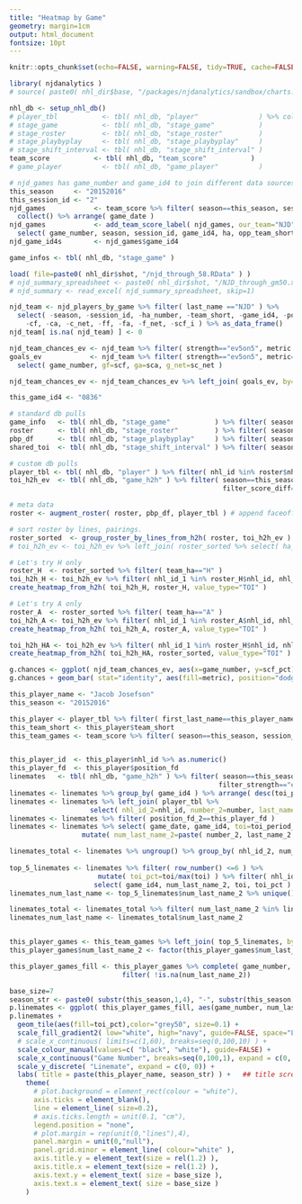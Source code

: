 ```yaml
---
title: "Heatmap by Game"
geometry: margin=1cm
output: html_document
fontsize: 10pt
---
```


```r

knitr::opts_chunk$set(echo=FALSE, warning=FALSE, tidy=TRUE, cache=FALSE, OutDec = ",")
```

```r
library( njdanalytics )
# source( paste0( nhl_dir$base, "/packages/njdanalytics/sandbox/charts.R" ) )

nhl_db <- setup_nhl_db()
# player_tbl           <- tbl( nhl_db, "player"               ) %>% collect()
# stage_game           <- tbl( nhl_db, "stage_game"           )
# stage_roster         <- tbl( nhl_db, "stage_roster"         )
# stage_playbyplay     <- tbl( nhl_db, "stage_playbyplay"     )
# stage_shift_interval <- tbl( nhl_db, "stage_shift_interval" )
team_score           <- tbl( nhl_db, "team_score"           )
# game_player          <- tbl( nhl_db, "game_player"          )

# njd_games has game_number and game_id4 to join different data sources
this_season     <- "20152016"
this_session_id <- "2"
njd_games            <- team_score %>% filter( season==this_season, session_id==this_session_id, team_short=="NJD" ) %>%
  collect() %>% arrange( game_date )
njd_games            <- add_team_score_label( njd_games, our_team="NJD" ) %>%
  select( game_number, season, session_id, game_id4, ha, opp_team_short, game_label )
njd_game_id4s        <- njd_games$game_id4

game_infos <- tbl( nhl_db, "stage_game" ) 

```

```r
load( file=paste0( nhl_dir$shot, "/njd_through_58.RData" ) )
# njd_summary_spreadsheet <- paste0( nhl_dir$shot, "/NJD_through_gm50.xlsx" )
# njd_summary <- read_excel( njd_summary_spreadsheet, skip=1)

njd_team <- njd_players_by_game %>% filter( last_name =="NJD" ) %>% 
  select( -season, -session_id, -ha_number, -team_short, -game_id4, -position_fd, -number, -last_name, -nhl_id, 
    -cf, -ca, -c_net, -ff, -fa, -f_net, -scf_i ) %>% as_data_frame()
njd_team[ is.na( njd_team) ] <- 0

njd_team_chances_ev <- njd_team %>% filter( strength=="ev5on5", metric %in% c( "green", "blue", "goal" ))
goals_ev            <- njd_team %>% filter( strength=="ev5on5", metric=="goal" ) %>% 
  select( game_number, gf=scf, ga=sca, g_net=sc_net )

njd_team_chances_ev <- njd_team_chances_ev %>% left_join( goals_ev, by=c("game_number" ) )
```

```r

this_game_id4 <- "0836"

# standard db pulls
game_info   <- tbl( nhl_db, "stage_game"           ) %>% filter( season==this_season, game_id4==this_game_id4 ) %>% collect()
roster      <- tbl( nhl_db, "stage_roster"         ) %>% filter( season==this_season, game_id4==this_game_id4 ) %>% collect()
pbp_df      <- tbl( nhl_db, "stage_playbyplay"     ) %>% filter( season==this_season, game_id4==this_game_id4 ) %>% collect()
shared_toi  <- tbl( nhl_db, "stage_shift_interval" ) %>% filter( season==this_season, game_id4==this_game_id4 ) %>% collect()

# custom db pulls
player_tbl <- tbl( nhl_db, "player" ) %>% filter( nhl_id %in% roster$nhl_id ) %>% collect()
toi_h2h_ev  <- tbl( nhl_db, "game_h2h" ) %>% filter( season==this_season, game_id4==this_game_id4,
                                                     filter_score_diff=="all", filter_strength=="ev5on5") %>% collect()

# meta data
roster <- augment_roster( roster, pbp_df, player_tbl ) # append faceoff count and L/R shot

# sort roster by lines, pairings.
roster_sorted  <- group_roster_by_lines_from_h2h( roster, toi_h2h_ev )
# toi_h2h_ev <- toi_h2h_ev %>% left_join( roster_sorted %>% select( ha_number_1=ha_number))

# Let's try H only
roster_H  <- roster_sorted %>% filter( team_ha=="H" )
toi_h2h_H <- toi_h2h_ev %>% filter( nhl_id_1 %in% roster_H$nhl_id, nhl_id_2 %in% roster_H$nhl_id )
create_heatmap_from_h2h( toi_h2h_H, roster_H, value_type="TOI" )

# Let's try A only
roster_A  <- roster_sorted %>% filter( team_ha=="A" )
toi_h2h_A <- toi_h2h_ev %>% filter( nhl_id_1 %in% roster_A$nhl_id, nhl_id_2 %in% roster_A$nhl_id )
create_heatmap_from_h2h( toi_h2h_A, roster_A, value_type="TOI" )

toi_h2h_HA <- toi_h2h_ev %>% filter( nhl_id_1 %in% roster_H$nhl_id, nhl_id_2 %in% roster_A$nhl_id )
create_heatmap_from_h2h( toi_h2h_HA, roster_sorted, value_type="TOI" )

```



```r
g.chances <- ggplot( njd_team_chances_ev, aes(x=game_number, y=scf_pct) )
g.chances + geom_bar( stat="identity", aes(fill=metric), position="dodge") + stat_smooth(aes(fill=metric, color=metric),se=F)

```

```r
this_player_name <- "Jacob Josefson"
this_season <- "20152016"

this_player <- player_tbl %>% filter( first_last_name==this_player_name ) 
this_team_short <- this_player$team_short
this_team_games <- team_score %>% filter( season==this_season, session_id==this_session_id, team_short==this_team_short ) %>%  collect() %>% arrange( game_date ) %>% select( game_number, season, session_id, game_id4, ha, opp_team_short )


this_player_id  <- this_player$nhl_id %>% as.numeric()
this_player_fd  <- this_player$position_fd
linemates   <- tbl( nhl_db, "game_h2h" ) %>% filter( season==this_season, session_id==this_session_id, filter_score_diff=="all",
                                                    filter_strength=="ev5on5", nhl_id_1==this_player_id, team_comp=="T") %>% collect()
linemates <- linemates %>% group_by( game_id4 ) %>% arrange( desc(toi_period_all))
linemates <- linemates %>% left_join( player_tbl %>% 
                    select( nhl_id_2=nhl_id, number_2=number, last_name_2=last_name, position_fd_2=position_fd), by="nhl_id_2")
linemates <- linemates %>% filter( position_fd_2==this_player_fd )
linemates <- linemates %>% select( game_date, game_id4, toi=toi_period_all, nhl_id_2, number_2, last_name_2 ) %>%
                  mutate( num_last_name_2=paste( number_2, last_name_2 ))

linemates_total <- linemates %>% ungroup() %>% group_by( nhl_id_2, num_last_name_2 ) %>% summarise( toi=sum(toi) ) %>% ungroup() %>% arrange( desc(toi) )
  
top_5_linemates <- linemates %>% filter( row_number() <=6 ) %>% 
                      mutate( toi_pct=toi/max(toi) ) %>% filter( nhl_id_2 != this_player_id, toi_pct > 0.20 ) %>% 
                     select( game_id4, num_last_name_2, toi, toi_pct )
linemates_num_last_name <- top_5_linemates$num_last_name_2 %>% unique()

linemates_total <- linemates_total %>% filter( num_last_name_2 %in% linemates_num_last_name )
linemates_num_last_name <- linemates_total$num_last_name_2


this_player_games <- this_team_games %>% left_join( top_5_linemates, by="game_id4" )
this_player_games$num_last_name_2 <- factor(this_player_games$num_last_name_2, level=rev(linemates_num_last_name ) )

this_player_games_fill <- this_player_games %>% complete( game_number, num_last_name_2, fill=list(toi_pct=0) ) %>% 
                            filter( !is.na(num_last_name_2))
```

```r
base_size=7
season_str <- paste0( substr(this_season,1,4), "-", substr(this_season,5,8) )
p.linemates <- ggplot( this_player_games_fill, aes(game_number, num_last_name_2))
p.linemates + 
  geom_tile(aes(fill=toi_pct),color="grey50", size=0.1) +
  scale_fill_gradient2( low="white", high="navy", guide=FALSE, space="Lab" ) +
  # scale_x_continuous( limits=c(1,60), breaks=seq(0,100,10) ) + 
  scale_colour_manual(values=c( "black", "white"), guide=FALSE) +
  scale_x_continuous("Game Number", breaks=seq(0,100,1), expand = c(0, 0)) + 
  scale_y_discrete( "Linemate", expand = c(0, 0)) +
  labs( title = paste(this_player_name, season_str) ) +   ## title screws up all the spacing...
    theme(
      # plot.background = element_rect(colour = "white"),
      axis.ticks = element_blank(),
      line = element_line( size=0.2),
      # axis.ticks.length = unit(0.1, "cm"),
      legend.position = "none",
      # plot.margin = rep(unit(0,"lines"),4),
      panel.margin = unit(0,"null"),
      panel.grid.minor = element_line( colour="white" ),
      axis.title.y = element_text(size = rel(1.2) ),
      axis.title.x = element_text(size = rel(1.2) ),
      axis.text.y = element_text( size = base_size ),
      axis.text.x = element_text( size = base_size )
    ) 
```





